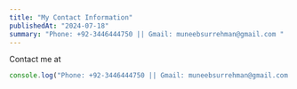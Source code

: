 ```yaml
---
title: "My Contact Information"
publishedAt: "2024-07-18"
summary: "Phone: +92-3446444750 || Gmail: muneebsurrehman@gmail.com "
---
```


Contact me at

```jsx
console.log("Phone: +92-3446444750 || Gmail: muneebsurrehman@gmail.com ");
```
